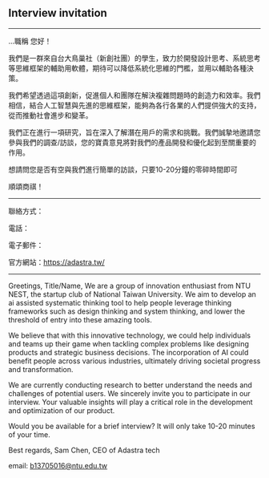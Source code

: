 ## Interview invitation

---
...職稱
您好！

我們是一群來自台大鳥巢社（新創社團）的學生，致力於開發設計思考、系統思考等思維框架的輔助用軟體，期待可以降低系統化思維的門檻，並用以輔助各種決策。

我們希望透過這項創新，促進個人和團隊在解決複雜問題時的創造力和效率。我們相信，結合人工智慧與先進的思維框架，能夠為各行各業的人們提供強大的支持，從而推動社會進步和變革。

我們正在進行一項研究，旨在深入了解潛在用戶的需求和挑戰。我們誠摯地邀請您參與我們的調查/訪談，您的寶貴意見將對我們的產品開發和優化起到至關重要的作用。

想請問您是否有空與我們進行簡單的訪談，只要10-20分鐘的零碎時間即可

順頌商祺！

---

聯絡方式：

電話：

電子郵件：

官方網站：https://adastra.tw/

---

Greetings, Title/Name,
We are a group of innovation enthusiast from NTU NEST, the startup club of National Taiwan University. We aim to develop an ai assisted systematic thinking tool to help people leverage thinking frameworks such as design thinking and system thinking, and lower the threshold of entry into these amazing tools.

We believe that with this innovative technology, we could help individuals and teams up their game when tackling complex problems like designing products and strategic business decisions. The incorporation of AI could benefit people across various industries, ultimately driving societal progress and transformation.

We are currently conducting research to better understand the needs and challenges of potential users. We sincerely invite you to participate in our interview. Your valuable insights will play a critical role in the development and optimization of our product.

Would you be available for a brief interview? It will only take 10-20 minutes of your time.

Best regards,
Sam Chen, CEO of Adastra tech

email: b13705016@ntu.edu.tw